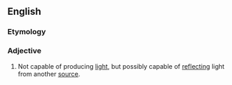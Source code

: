 {{also|nonluminous}}
==English==

===Etymology===
{{prefix|non|luminous|lang=en}}

===Adjective===
{{en-adj|-}}

# Not capable of producing [[light]], but possibly capable of [[reflect]]ing light from another [[source]].